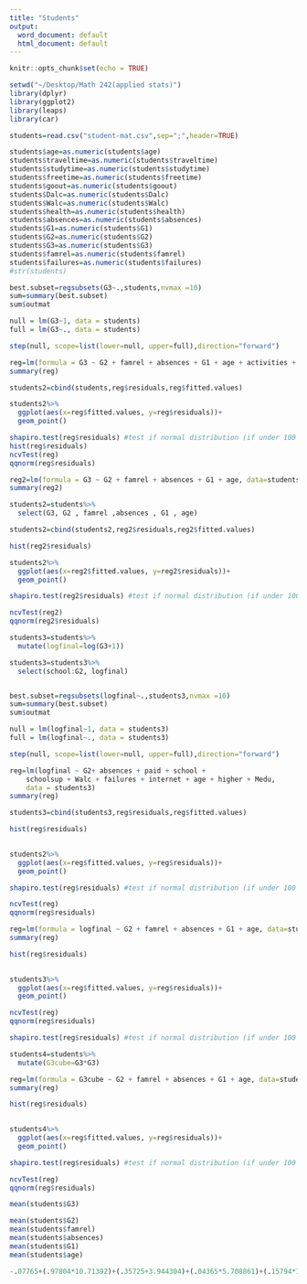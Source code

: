 ```yaml
---
title: "Students"
output:
  word_document: default
  html_document: default
---
```


```r
knitr::opts_chunk$set(echo = TRUE)
```

```r
setwd("~/Desktop/Math 242(applied stats)")
library(dplyr)
library(ggplot2)
library(leaps)
library(car)
```

```r


students=read.csv("student-mat.csv",sep=";",header=TRUE)

students$age=as.numeric(students$age)
students$traveltime=as.numeric(students$traveltime)
students$studytime=as.numeric(students$studytime)
students$freetime=as.numeric(students$freetime)
students$goout=as.numeric(students$goout)
students$Dalc=as.numeric(students$Dalc)
students$Walc=as.numeric(students$Walc)
students$health=as.numeric(students$health)
students$absences=as.numeric(students$absences)
students$G1=as.numeric(students$G1)
students$G2=as.numeric(students$G2)
students$G3=as.numeric(students$G3)
students$famrel=as.numeric(students$famrel)
students$failures=as.numeric(students$failures)
#str(students)


```



```r
best.subset=regsubsets(G3~.,students,nvmax =10)
sum=summary(best.subset)
sum$outmat

```
```r

null = lm(G3~1, data = students)
full = lm(G3~., data = students) 

step(null, scope=list(lower=null, upper=full),direction="forward")

```

```r
reg=lm(formula = G3 ~ G2 + famrel + absences + G1 + age + activities + Walc + romantic + school, data = students)
summary(reg)

students2=cbind(students,reg$residuals,reg$fitted.values)

students2%>%
  ggplot(aes(x=reg$fitted.values, y=reg$residuals))+
  geom_point()

shapiro.test(reg$residuals) #test if normal distribution (if under 100 data points) You want a high p value, you want to fail to reject the null
hist(reg$residuals)
ncvTest(reg)
qqnorm(reg$residuals)
```



```r
reg2=lm(formula = G3 ~ G2 + famrel + absences + G1 + age, data=students)
summary(reg2)
```
```r
students2=students%>%
  select(G3, G2 , famrel ,absences , G1 , age)

students2=cbind(students2,reg2$residuals,reg2$fitted.values)

hist(reg2$residuals)

students2%>%
  ggplot(aes(x=reg2$fitted.values, y=reg2$residuals))+
  geom_point()

shapiro.test(reg2$residuals) #test if normal distribution (if under 100 data points) You want a high p value, you want to fail to reject the null

ncvTest(reg2)
qqnorm(reg2$residuals)

```

```r
students3=students%>%
  mutate(logfinal=log(G3+1))

students3=students3%>%
  select(school:G2, logfinal)


best.subset=regsubsets(logfinal~.,students3,nvmax =10)
sum=summary(best.subset)
sum$outmat

null = lm(logfinal~1, data = students3)
full = lm(logfinal~., data = students3) 

step(null, scope=list(lower=null, upper=full),direction="forward")
```

```r
reg=lm(logfinal ~ G2+ absences + paid + school + 
    schoolsup + Walc + failures + internet + age + higher + Medu, 
    data = students3)
summary(reg)

```

```r

students3=cbind(students3,reg$residuals,reg$fitted.values)

hist(reg$residuals)
 

students2%>%
  ggplot(aes(x=reg$fitted.values, y=reg$residuals))+
  geom_point()

shapiro.test(reg$residuals) #test if normal distribution (if under 100 data points) You want a high p value, you want to fail to reject the null

ncvTest(reg)
qqnorm(reg$residuals)

```
```r
reg=lm(formula = logfinal ~ G2 + famrel + absences + G1 + age, data=students3)
summary(reg)
```

```r
hist(reg$residuals)
 

students3%>%
  ggplot(aes(x=reg$fitted.values, y=reg$residuals))+
  geom_point()


```

```r
ncvTest(reg)
qqnorm(reg$residuals)

shapiro.test(reg$residuals) #test if normal distribution (if under 100 data points) You want a high p value, you want to fail to reject the null


```
```r
students4=students%>%
  mutate(G3cube=G3*G3)

reg=lm(formula = G3cube ~ G2 + famrel + absences + G1 + age, data=students4)
summary(reg)
```
```r
hist(reg$residuals)
 

students4%>%
  ggplot(aes(x=reg$fitted.values, y=reg$residuals))+
  geom_point()

shapiro.test(reg$residuals) #test if normal distribution (if under 100 data points) You want a high p value, you want to fail to reject the null

ncvTest(reg)
qqnorm(reg$residuals)

```

```r
mean(students$G3)

mean(students$G2)
mean(students$famrel)
mean(students$absences)
mean(students$G1)
mean(students$age)

```

```r
-.07765+(.97804*10.71392)+(.35725+3.944304)+(.04365*5.708861)+(.15794*10.90886)+(-.20167*16.6962)
```

